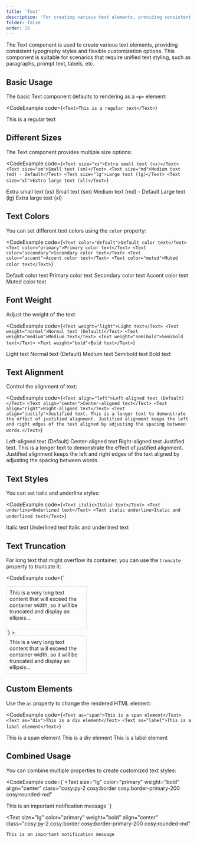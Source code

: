 ```yaml
---
title: 'Text'
description: 'For creating various text elements, providing consistent typography styles and flexible customization options'
folder: false
order: 26
---
```



The Text component is used to create various text elements, providing consistent typography styles and flexible customization options. This component is suitable for scenarios that require unified text styling, such as paragraphs, prompt text, labels, etc.

## Basic Usage

The basic Text component defaults to rendering as a `<p>` element:

<CodeExample
  code={`<Text>This is a regular text</Text>`}
>
  <Text>This is a regular text</Text>
</CodeExample>

## Different Sizes

The Text component provides multiple size options:

<CodeExample
  code={`<Text size="xs">Extra small text (xs)</Text>
<Text size="sm">Small text (sm)</Text>
<Text size="md">Medium text (md) - Default</Text>
<Text size="lg">Large text (lg)</Text>
<Text size="xl">Extra large text (xl)</Text>`}
>
  <Text size="xs">Extra small text (xs)</Text>
  <Text size="sm">Small text (sm)</Text>
  <Text size="md">Medium text (md) - Default</Text>
  <Text size="lg">Large text (lg)</Text>
  <Text size="xl">Extra large text (xl)</Text>
</CodeExample>

## Text Colors

You can set different text colors using the `color` property:

<CodeExample
  code={`<Text color="default">Default color text</Text>
<Text color="primary">Primary color text</Text>
<Text color="secondary">Secondary color text</Text>
<Text color="accent">Accent color text</Text>
<Text color="muted">Muted color text</Text>`}
>
  <Text color="default">Default color text</Text>
  <Text color="primary">Primary color text</Text>
  <Text color="secondary">Secondary color text</Text>
  <Text color="accent">Accent color text</Text>
  <Text color="muted">Muted color text</Text>
</CodeExample>

## Font Weight

Adjust the weight of the text:

<CodeExample
  code={`<Text weight="light">Light text</Text>
<Text weight="normal">Normal text (Default)</Text>
<Text weight="medium">Medium text</Text>
<Text weight="semibold">Semibold text</Text>
<Text weight="bold">Bold text</Text>`}
>
  <Text weight="light">Light text</Text>
  <Text weight="normal">Normal text (Default)</Text>
  <Text weight="medium">Medium text</Text>
  <Text weight="semibold">Semibold text</Text>
  <Text weight="bold">Bold text</Text>
</CodeExample>

## Text Alignment

Control the alignment of text:

<CodeExample
  code={`<Text align="left">Left-aligned text (Default)</Text>
<Text align="center">Center-aligned text</Text>
<Text align="right">Right-aligned text</Text>
<Text align="justify">Justified text. This is a longer text to demonstrate the effect of justified alignment. Justified alignment keeps the left and right edges of the text aligned by adjusting the spacing between words.</Text>`}
>
  <Text align="left">Left-aligned text (Default)</Text>
  <Text align="center">Center-aligned text</Text>
  <Text align="right">Right-aligned text</Text>
  <Text align="justify">Justified text. This is a longer text to demonstrate the effect of justified alignment. Justified alignment keeps the left and right edges of the text aligned by adjusting the spacing between words.</Text>
</CodeExample>

## Text Styles

You can set italic and underline styles:

<CodeExample
  code={`<Text italic>Italic text</Text>
<Text underline>Underlined text</Text>
<Text italic underline>Italic and underlined text</Text>`}
>
  <Text italic>Italic text</Text>
  <Text underline>Underlined text</Text>
  <Text italic underline>Italic and underlined text</Text>
</CodeExample>

## Text Truncation

For long text that might overflow its container, you can use the `truncate` property to truncate it:

<CodeExample
  code={`<div style="width: 200px; border: 1px dashed #ccc; padding: 8px;">
  <Text truncate>This is a very long text content that will exceed the container width, so it will be truncated and display an ellipsis...</Text>
</div>`}
>
  <div style="width: 200px; border: 1px dashed #ccc; padding: 8px;">
    <Text truncate>This is a very long text content that will exceed the container width, so it will be truncated and display an ellipsis...</Text>
  </div>
</CodeExample>

## Custom Elements

Use the `as` property to change the rendered HTML element:

<CodeExample
  code={`<Text as="span">This is a span element</Text>
<Text as="div">This is a div element</Text>
<Text as="label">This is a label element</Text>`}
>
  <Text as="span">This is a span element</Text>
  <Text as="div">This is a div element</Text>
  <Text as="label">This is a label element</Text>
</CodeExample>

## Combined Usage

You can combine multiple properties to create customized text styles:

<CodeExample
  code={`<Text 
  size="lg" 
  color="primary" 
  weight="bold" 
  align="center"
  class="cosy:py-2 cosy:border cosy:border-primary-200 cosy:rounded-md"
>
  This is an important notification message
</Text>`}
>
  <Text 
    size="lg" 
    color="primary" 
    weight="bold" 
    align="center"
    class="cosy:py-2 cosy:border cosy:border-primary-200 cosy:rounded-md"
  >
    This is an important notification message
  </Text>
</CodeExample>
